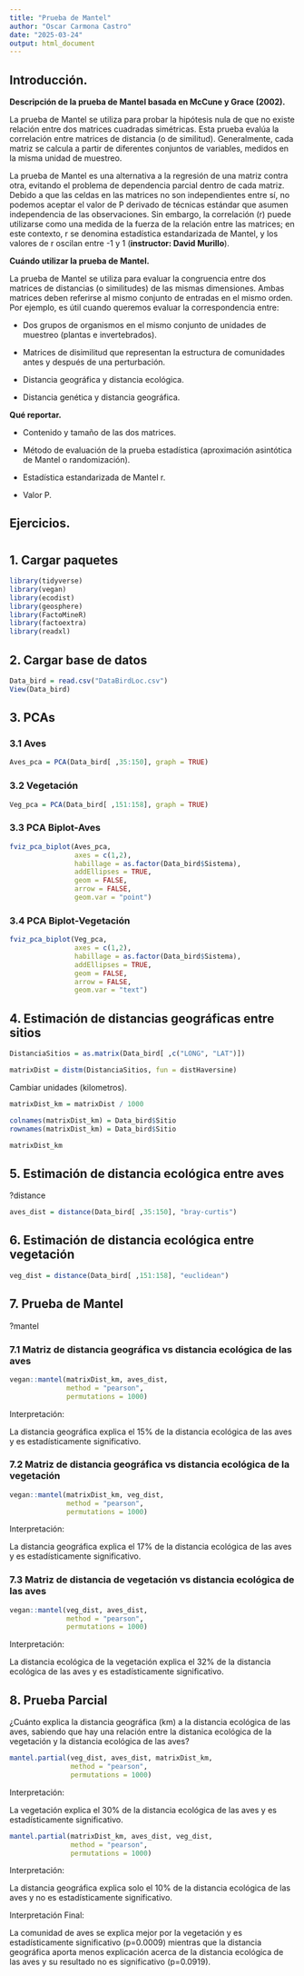 ---
title: "Prueba de Mantel"
author: "Oscar Carmona Castro"
date: "2025-03-24"
output: html_document
---

## Introducción.

**Descripción de la prueba de Mantel basada en McCune y Grace (2002).**

La prueba de Mantel se utiliza para probar la hipótesis nula de que no existe relación entre dos matrices cuadradas simétricas. Esta prueba evalúa la correlación entre matrices de distancia (o de similitud). Generalmente, cada matriz se calcula a partir de diferentes conjuntos de variables, medidos en la misma unidad de muestreo.

La prueba de Mantel es una alternativa a la regresión de una matriz contra otra, evitando el problema de dependencia parcial dentro de cada matriz. Debido a que las celdas en las matrices no son independientes entre sí, no podemos aceptar el valor de P derivado de técnicas estándar que asumen independencia de las observaciones. Sin embargo, la correlación (r) puede utilizarse como una medida de la fuerza de la relación entre las matrices; en este contexto, r se denomina estadística estandarizada de Mantel, y los valores de r oscilan entre -1 y 1 (**instructor: David Murillo**).



**Cuándo utilizar la prueba de Mantel.**

La prueba de Mantel se utiliza para evaluar la congruencia entre dos matrices de distancias (o similitudes) de las mismas dimensiones. Ambas matrices deben referirse al mismo conjunto de entradas en el mismo orden. Por ejemplo, es útil cuando queremos evaluar la correspondencia entre:

* Dos grupos de organismos en el mismo conjunto de unidades de muestreo (plantas e invertebrados).

* Matrices de disimilitud que representan la estructura de comunidades antes y después de una perturbación.

* Distancia geográfica y distancia ecológica.

* Distancia genética y distancia geográfica.


**Qué reportar.**

* Contenido y tamaño de las dos matrices.

* Método de evaluación de la prueba estadística (aproximación asintótica de Mantel o randomización).

* Estadística estandarizada de Mantel r.

* Valor P.


## Ejercicios.


# { .tabset}
## 1. Cargar paquetes
```{r, message=FALSE, warning=FALSE}
library(tidyverse)
library(vegan)
library(ecodist)
library(geosphere)
library(FactoMineR)
library(factoextra)
library(readxl)
```


## 2. Cargar base de datos
```{r}
Data_bird = read.csv("DataBirdLoc.csv")
View(Data_bird)
```


## 3. PCAs{ .tabset}
### 3.1 Aves
```{r}
Aves_pca = PCA(Data_bird[ ,35:150], graph = TRUE)
```

### 3.2 Vegetación
```{r}
Veg_pca = PCA(Data_bird[ ,151:158], graph = TRUE)
```

### 3.3 PCA Biplot-Aves
```{r}
fviz_pca_biplot(Aves_pca,
                axes = c(1,2),
                habillage = as.factor(Data_bird$Sistema),
                addEllipses = TRUE,
                geom = FALSE,
                arrow = FALSE,
                geom.var = "point")
```

### 3.4 PCA Biplot-Vegetación
```{r}
fviz_pca_biplot(Veg_pca,
                axes = c(1,2),
                habillage = as.factor(Data_bird$Sistema),
                addEllipses = TRUE,
                geom = FALSE,
                arrow = FALSE,
                geom.var = "text")
```

## 4. Estimación de distancias geográficas entre sitios
```{r}
DistanciaSitios = as.matrix(Data_bird[ ,c("LONG", "LAT")])
```

```{r}
matrixDist = distm(DistanciaSitios, fun = distHaversine)
```

Cambiar unidades (kilometros).
```{r}
matrixDist_km = matrixDist / 1000
```

```{r}
colnames(matrixDist_km) = Data_bird$Sitio
rownames(matrixDist_km) = Data_bird$Sitio
```

```{r}
matrixDist_km
```


## 5. Estimación de distancia ecológica entre aves
?distance
```{r}
aves_dist = distance(Data_bird[ ,35:150], "bray-curtis")
```

## 6. Estimación de distancia ecológica entre vegetación
```{r}
veg_dist = distance(Data_bird[ ,151:158], "euclidean")
```


## 7. Prueba de Mantel { .tabset}
?mantel

### 7.1 Matriz de distancia geográfica vs distancia ecológica de las aves
```{r}
vegan::mantel(matrixDist_km, aves_dist, 
              method = "pearson",
              permutations = 1000)
```

Interpretación:

La distancia geográfica explica el 15% de la distancia ecológica de las aves y es estadísticamente significativo.



### 7.2 Matriz de distancia geográfica vs distancia ecológica de la vegetación
```{r}
vegan::mantel(matrixDist_km, veg_dist, 
              method = "pearson",
              permutations = 1000)
```

Interpretación:

La distancia geográfica explica el 17% de la distancia ecológica de las aves y es estadísticamente significativo.



### 7.3 Matriz de distancia de vegetación vs distancia ecológica de las aves
```{r}
vegan::mantel(veg_dist, aves_dist, 
              method = "pearson",
              permutations = 1000)
```

Interpretación:

La distancia ecológica de la vegetación explica el 32% de la distancia ecológica de las aves y es estadísticamente significativo.



## 8. Prueba Parcial
¿Cuánto explica la distancia geográfica (km) a la distancia ecológica de las aves, sabiendo que hay una relación entre la distanica ecológica de la vegetación y la distancia ecológica de las aves?

```{r}
mantel.partial(veg_dist, aves_dist, matrixDist_km,
               method = "pearson",
               permutations = 1000)
```

Interpretación:

La vegetación explica el 30% de la distancia ecológica de las aves y es estadísticamente significativo.



```{r}
mantel.partial(matrixDist_km, aves_dist, veg_dist,
               method = "pearson",
               permutations = 1000)
```

Interpretación:

La distancia geográfica explica solo el 10% de la distancia ecológica de las aves y no es estadísticamente significativo.



Interpretación Final:

La comunidad de aves se explica mejor por la vegetación y es estadísticamente significativo (p=0.0009) mientras que la distancia geográfica aporta menos explicación acerca de la distancia ecológica de las aves y su resultado no es significativo (p=0.0919).


